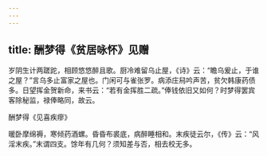 ```yaml
---
---
---
```

title: 酬梦得《贫居咏怀》见赠
---



岁阴生计两蹉跎，相顾悠悠醉且歌。厨冷难留乌止屋，《诗》云：“瞻乌爰止，于谁之屋？”言乌多止富家之屋也。门闲可与雀张罗。病添庄舄吟声苦，贫欠韩康药债多。日望挥金贺新命，来书云：“若有金挥胜二疏。”俸钱依旧又如何？时梦得罢宾客除秘监，禄俸略同，故云。

酬梦得《见喜疾瘳》

暖卧摩绵褥，寒倾药酒螺。昏昏布裘底，病醉睡相和。末疾徒云尔，《传》云：“风淫末疾。”末谓四支。馀年有几何？须知差与否，相去校无多。